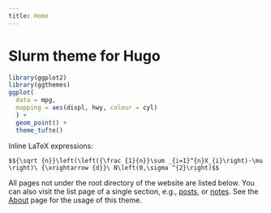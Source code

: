 ```yaml
---
title: Home
---
```


# Slurm theme for Hugo


```r
library(ggplot2)
library(ggthemes)
ggplot(
  data = mpg, 
  mapping = aes(displ, hwy, colour = cyl)
  ) + 
  geom_point() + 
  theme_tufte()
```

Inline LaTeX expressions:

`$${\sqrt {n}}\left(\left({\frac {1}{n}}\sum _{i=1}^{n}X_{i}\right)-\mu \right)\ {\xrightarrow {d}}\ N\left(0,\sigma ^{2}\right)$$`

All pages not under the root directory of the website are listed below. You can also visit the list page of a single section, e.g., [posts](/post/), or [notes](/note/). See the [About](/about/) page for the usage of this theme.
